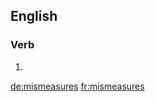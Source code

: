 ==English==

===Verb===
{{head|en|verb form}}

# {{en-third-person singular of|mismeasure}}

[[de:mismeasures]]
[[fr:mismeasures]]
